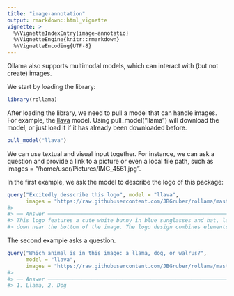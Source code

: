 ```yaml
---
title: "image-annotation"
output: rmarkdown::html_vignette
vignette: >
  %\VignetteIndexEntry{image-annotatio}
  %\VignetteEngine{knitr::rmarkdown}
  %\VignetteEncoding{UTF-8}
---
```



Ollama also supports multimodal models, which can interact with (but not create) images.

We start by loading the library:


```r
library(rollama)
```

After loading the library, we need to pull a model that can handle images. For example, the [llava](https://llava-vl.github.io/) model. Using pull_model("llama") will download the model, or just load it if it has already been downloaded before.


```r
pull_model("llava")
```
We can use textual and visual input together. For instance, we can ask a question and provide a link to a picture or even a local file path, such as images = "/home/user/Pictures/IMG_4561.jpg".

In the first example, we ask the model to describe the logo of this package:


```r
query("Excitedly desscribe this logo", model = "llava",
      images = "https://raw.githubusercontent.com/JBGruber/rollama/master/man/figures/logo.png")
#> 
#> ── Answer ──────────────────────────────────────────────────────────────────────────────────────────────────────────────────────────────────────────────────────────────────
#> This logo features a cute white bunny in blue sunglasses and hat, laying on top of grass. The bunny seems to be enjoying itself. Additionally, there is an animal laying
#> down near the bottom of the image. The logo design combines elements of both cartoon characters and real animals.
```
The second example asks a question.


```r
query("Which animal is in this image: a llama, dog, or walrus?",
      model = "llava",
      images = "https://raw.githubusercontent.com/JBGruber/rollama/master/man/figures/logo.png")
#> 
#> ── Answer ──────────────────────────────────────────────────────────────────────────────────────────────────────────────────────────────────────────────────────────────────
#> 1. Llama, 2. Dog
```





